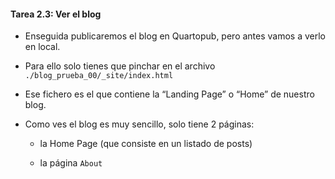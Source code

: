 ::: {.callout-important icon="false"}
#### Tarea 2.3: Ver el blog

- Enseguida publicaremos el blog en Quartopub, pero antes vamos a  verlo en local.

- Para ello solo tienes que pinchar en el archivo  `./blog_prueba_00/_site/index.html`

- Ese fichero es el que contiene la "Landing Page" o "Home" de nuestro blog.

- Como ves el blog es muy sencillo, solo tiene 2 páginas: 

    - la Home Page (que consiste en un listado de posts) 
    
    - la página `About`

:::
